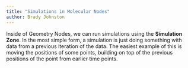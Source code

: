 ```yaml
---
title: "Simulations in Molecular Nodes"
author: Brady Johnston
---
```


Inside of Geometry Nodes, we can run simulations using the **Simulation Zone**.
In the most simple form, a simulation is just doing something with data from a previous iteration of the data.
The easiest example of this is moving the positions of some points, building on top of the previous positions of the point from earlier time points. 